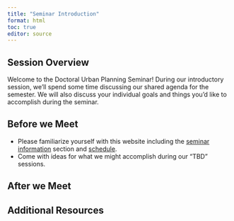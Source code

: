 ```yaml
---
title: "Seminar Introduction"
format: html
toc: true
editor: source
---
```

## Session Overview

Welcome to the Doctoral Urban Planning Seminar! During our introductory session, we'll spend some time discussing our shared agenda for the semester. We will also discuss your individual goals and things you'd like to accomplish during the seminar.

## Before we Meet

- Please familiarize yourself with this website including the [seminar information](../syllabus/syllabus.qmd) section and [schedule](schedule.qmd).
- Come with ideas for what we might accomplish during our "TBD" sessions.

## After we Meet

## Additional Resources

